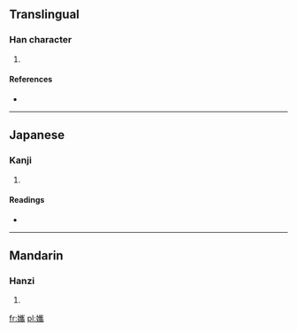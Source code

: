 ==Translingual==

===Han character===
{{Han char|rn=38|rad=女|as=18|sn=21|four=4242<sub>7</sub>|canj=女山人月 (VUOB)}}

# {{defn|Han|sort=女18}}

====References====
* {{Han ref|kx=0274.120|dkj=06900|hdz=21090.220|uh=5B48|ud=23368|bh=F5C7|bd=62919}}

----

==Japanese==

===Kanji===
{{ja-kanji|grade=|rs=女18}}

# {{defn|Japanese|sort=女18}}

====Readings====
* {{ja-readings|on=[[すい]] (sui), [[い]] (i), [[くわい]] (kuwai), [[え]] (e), [[き]] (ki), [[けい]] (kei)|kun=[[おろかでしなおつくる]] (orokadeshinaotsukuru)}}

----

==Mandarin==

===Hanzi===
{{cmn-hanzi|pin=[[shuāi]] ([[shuai1]])|wg=shuai<sup>1</sup>}}

# {{defn|Mandarin|sort=女18}}

[[fr:孈]]
[[pl:孈]]